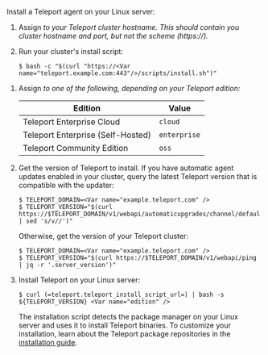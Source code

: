 Install a Teleport agent on your Linux server:

<Tabs>
<TabItem label="Teleport version 17.3 and above">

1. Assign <Var name="teleport.example.com:443"/> to your Teleport cluster hostname.
   This should contain you cluster hostname and port, but not the scheme (https://).

1. Run your cluster's install script:

   ```code
   $ bash -c "$(curl "https://<Var name="teleport.example.com:443"/>/scripts/install.sh")"
   ```

</TabItem>
<TabItem label="Older Teleport versions">

1. Assign <Var name="edition" /> to one of the following, depending on your
   Teleport edition:

   | Edition                           | Value        |
   |-----------------------------------|--------------|
   | Teleport Enterprise Cloud         | `cloud`      |
   | Teleport Enterprise (Self-Hosted) | `enterprise` |
   | Teleport Community Edition        | `oss`        |

1. Get the version of Teleport to install. If you have automatic agent updates
   enabled in your cluster, query the latest Teleport version that is compatible
   with the updater:

   ```code
   $ TELEPORT_DOMAIN=<Var name="example.teleport.com" />
   $ TELEPORT_VERSION="$(curl https://$TELEPORT_DOMAIN/v1/webapi/automaticupgrades/channel/default/version | sed 's/v//')"
   ```

   Otherwise, get the version of your Teleport cluster:

   ```code
   $ TELEPORT_DOMAIN=<Var name="example.teleport.com" />
   $ TELEPORT_VERSION="$(curl https://$TELEPORT_DOMAIN/v1/webapi/ping | jq -r '.server_version')"
   ```

1. Install Teleport on your Linux server:

   ```code
   $ curl (=teleport.teleport_install_script_url=) | bash -s ${TELEPORT_VERSION} <Var name="edition" />
   ```

   The installation script detects the package manager on your Linux server and
   uses it to install Teleport binaries. To customize your installation, learn
   about the Teleport package repositories in the [installation
   guide](../installation.mdx#linux).
</TabItem>
</Tabs>
